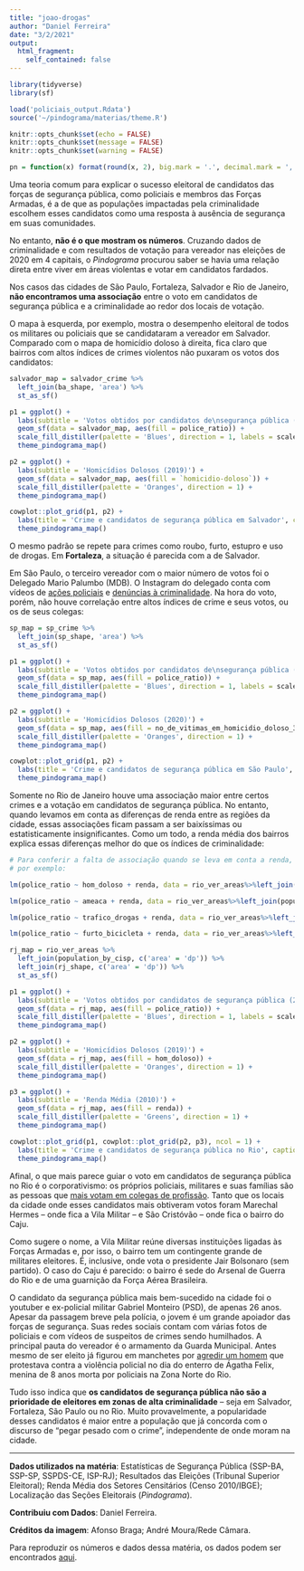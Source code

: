 ```yaml
---
title: "joao-drogas"
author: "Daniel Ferreira"
date: "3/2/2021"
output:
  html_fragment:
    self_contained: false
---
```


```r
library(tidyverse)
library(sf)

load('policiais_output.Rdata')
source('~/pindograma/materias/theme.R')

knitr::opts_chunk$set(echo = FALSE)
knitr::opts_chunk$set(message = FALSE)
knitr::opts_chunk$set(warning = FALSE)

pn = function(x) format(round(x, 2), big.mark = '.', decimal.mark = ',', nsmall = 0, digits = 2)
```

Uma teoria comum para explicar o sucesso eleitoral de candidatos das forças de
segurança pública, como policiais e membros das Forças Armadas, é a de que as
populações impactadas pela criminalidade escolhem esses candidatos como uma
resposta à ausência de segurança em suas comunidades.

No entanto, **não é o que mostram os números**. Cruzando dados de criminalidade
e com resultados de votação para vereador nas eleições de 2020 em 4 capitais, o
_Pindograma_ procurou saber se havia uma relação direta entre viver em áreas
violentas e votar em candidatos fardados.

Nos casos das cidades de São Paulo, Fortaleza, Salvador e Rio de Janeiro, **não
encontramos uma associação** entre o voto em candidatos de segurança pública e a
criminalidade ao redor dos locais de votação.

O mapa à esquerda, por exemplo, mostra o desempenho eleitoral de todos os
militares ou policiais que se candidataram a vereador em Salvador. Comparado com
o mapa de homicídio doloso à direita, fica claro que bairros com altos índices
de crimes violentos não puxaram os votos dos candidatos:

```r
salvador_map = salvador_crime %>%
  left_join(ba_shape, 'area') %>%
  st_as_sf()

p1 = ggplot() +
  labs(subtitle = 'Votos obtidos por candidatos de\nsegurança pública (2020)') +
  geom_sf(data = salvador_map, aes(fill = police_ratio)) +
  scale_fill_distiller(palette = 'Blues', direction = 1, labels = scales::percent_format(accuracy = 1), breaks = c(.02, .03, .04)) +
  theme_pindograma_map()

p2 = ggplot() +
  labs(subtitle = 'Homicídios Dolosos (2019)') +
  geom_sf(data = salvador_map, aes(fill = `homicidio-doloso`)) +
  scale_fill_distiller(palette = 'Oranges', direction = 1) +
  theme_pindograma_map()

cowplot::plot_grid(p1, p2) +
  labs(title = 'Crime e candidatos de segurança pública em Salvador', caption = 'Fonte: SSP-BA, TSE, Pindograma') +
  theme_pindograma_map()
```

O mesmo padrão se repete para crimes como roubo, furto, estupro e uso de drogas.
Em **Fortaleza**, a situação é parecida com a de Salvador.

Em São Paulo, o terceiro vereador com o maior número de votos foi o Delegado
Mario Palumbo (MDB). O Instagram do delegado conta com vídeos de [ações
policiais](https://www.instagram.com/p/CMIF-iZgGNX/?utm_source=ig_web_copy_link)
e [denúncias à
criminalidade](https://www.instagram.com/p/CLb8zD2A45b/?utm_source=ig_web_copy_link).
Na hora do voto, porém, não houve correlação entre altos índices de crime e seus
votos, ou os de seus colegas:

```r
sp_map = sp_crime %>%
  left_join(sp_shape, 'area') %>%
  st_as_sf()

p1 = ggplot() +
  labs(subtitle = 'Votos obtidos por candidatos de\nsegurança pública (2020)') +
  geom_sf(data = sp_map, aes(fill = police_ratio)) +
  scale_fill_distiller(palette = 'Blues', direction = 1, labels = scales::percent_format(accuracy = 1), breaks = c(.02, .03, .04, .05, .06, .07, .08)) +
  theme_pindograma_map()

p2 = ggplot() +
  labs(subtitle = 'Homicídios Dolosos (2020)') +
  geom_sf(data = sp_map, aes(fill = no_de_vitimas_em_homicidio_doloso_3)) +
  scale_fill_distiller(palette = 'Oranges', direction = 1) +
  theme_pindograma_map()

cowplot::plot_grid(p1, p2) +
  labs(title = 'Crime e candidatos de segurança pública em São Paulo', caption = 'Fonte: SSP-SP, TSE, Pindograma') +
  theme_pindograma_map()
```

Somente no Rio de Janeiro houve uma associação maior entre certos crimes e a
votação em candidatos de segurança pública. No entanto, quando levamos em conta
as diferenças de renda entre as regiões da cidade, essas associações
ficam passam a ser baixíssimas ou estatisticamente insignificantes. Como um
todo, a renda média dos bairros explica essas diferenças melhor do que os
índices de criminalidade:

```r
# Para conferir a falta de associação quando se leva em conta a renda, executar,
# por exemplo:

lm(police_ratio ~ hom_doloso + renda, data = rio_ver_areas%>%left_join(population_by_cisp, 'area')%>%mutate(police_ratio=police_ratio*100, renda=renda/100)) %>% summary()

lm(police_ratio ~ ameaca + renda, data = rio_ver_areas%>%left_join(population_by_cisp, 'area')%>%mutate(police_ratio=police_ratio*100, renda=renda/100)) %>% summary()

lm(police_ratio ~ trafico_drogas + renda, data = rio_ver_areas%>%left_join(population_by_cisp, 'area')%>%mutate(police_ratio=police_ratio*100, renda=renda/100)) %>% summary()

lm(police_ratio ~ furto_bicicleta + renda, data = rio_ver_areas%>%left_join(population_by_cisp, 'area')%>%mutate(police_ratio=police_ratio*100, renda=renda/100)) %>% summary()
```

```r
rj_map = rio_ver_areas %>%
  left_join(population_by_cisp, c('area' = 'dp')) %>%
  left_join(rj_shape, c('area' = 'dp')) %>%
  st_as_sf()

p1 = ggplot() +
  labs(subtitle = 'Votos obtidos por candidatos de segurança pública (2020)') +
  geom_sf(data = rj_map, aes(fill = police_ratio)) +
  scale_fill_distiller(palette = 'Blues', direction = 1, labels = scales::percent_format(accuracy = 1), breaks = c(.02, .03, .04, .05, .06, .07, .08, .09)) +
  theme_pindograma_map()

p2 = ggplot() +
  labs(subtitle = 'Homicídios Dolosos (2019)') +
  geom_sf(data = rj_map, aes(fill = hom_doloso)) +
  scale_fill_distiller(palette = 'Oranges', direction = 1) +
  theme_pindograma_map()

p3 = ggplot() +
  labs(subtitle = 'Renda Média (2010)') +
  geom_sf(data = rj_map, aes(fill = renda)) +
  scale_fill_distiller(palette = 'Greens', direction = 1) +
  theme_pindograma_map()

cowplot::plot_grid(p1, cowplot::plot_grid(p2, p3), ncol = 1) +
  labs(title = 'Crime e candidatos de segurança pública no Rio', caption = 'Fonte: ISP-RJ, TSE, Pindograma') +
  theme_pindograma_map()
```

Afinal, o que mais parece guiar o voto em candidatos de segurança pública no
Rio é o corporativismo: os próprios policiais, militares e suas famílias são as
pessoas que [mais votam em colegas de profissão][2]. Tanto que os locais da cidade
onde esses candidatos mais obtiveram votos foram Marechal Hermes -- onde fica a
Vila Militar -- e São Cristóvão -- onde fica o bairro do Caju.

Como sugere o nome, a Vila Militar reúne diversas instituições ligadas às Forças
Armadas e, por isso, o bairro tem um contingente grande de militares eleitores.
É, inclusive, onde vota o presidente Jair Bolsonaro (sem partido). O caso do
Caju é parecido: o bairro é sede do Arsenal de Guerra do Rio e de uma guarnição
da Força Aérea Brasileira.

O candidato da segurança pública mais bem-sucedido na cidade foi o youtuber e
ex-policial militar Gabriel Monteiro (PSD), de apenas 26 anos. Apesar da
passagem breve pela polícia, o jovem é um grande apoiador das forças de
segurança. Suas redes sociais contam com várias fotos de policiais e com vídeos
de suspeitos de crimes sendo humilhados. A principal pauta do vereador é o
armamento da Guarda Municipal. Antes mesmo de ser eleito já figurou em
manchetes por [agredir um
homem](https://veja.abril.com.br/brasil/caso-agatha-quem-e-o-pm-que-agrediu-jovem-durante-enterro/)
que protestava contra a violência policial no dia do enterro de Ágatha Felix,
menina de 8 anos morta por policiais na Zona Norte do Rio.

Tudo isso indica que **os candidatos de segurança pública não são a prioridade de
eleitores em zonas de alta criminalidade** -- seja em Salvador, Fortaleza, São
Paulo ou no Rio. Muito provavelmente, a popularidade desses candidatos é maior
entre a população que já concorda com o discurso de "pegar pesado com o crime",
independente de onde moram na cidade.

---

**Dados utilizados na matéria**: Estatísticas de Segurança Pública (SSP-BA,
SSP-SP, SSPDS-CE, ISP-RJ); Resultados das Eleições (Tribunal Superior Eleitoral);
Renda Média dos Setores Censitários (Censo 2010/IBGE); Localização das Seções
Eleitorais (_Pindograma_).

**Contribuiu com Dados**: Daniel Ferreira.

**Créditos da imagem**: Afonso Braga; André Moura/Rede Câmara.

Para reproduzir os números e dados dessa matéria, os dados podem ser encontrados
[aqui][1].

[1]: 

[2]: https://piaui.folha.uol.com.br/cresce-forca-de-pms-na-politica/
